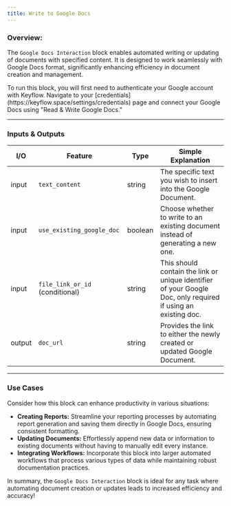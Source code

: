 ```yaml
---
title: Write to Google Docs
---
```


### **Overview:**

The `Google Docs Interaction` block enables automated writing or updating of documents with specified content. It is designed to work seamlessly with Google Docs format, significantly enhancing efficiency in document creation and management.

<Note>
  To run this block, you will first need to authenticate your Google account
  with Keyflow. Navigate to your
  [credentials](https://keyflow.space/settings/credentials) page and connect
  your Google Docs using "Read & Write Google Docs."
</Note>

---

### Inputs & Outputs

| I/O    | Feature                         | Type    | Simple Explanation                                                                                            |
| ------ | ------------------------------- | ------- | ------------------------------------------------------------------------------------------------------------- |
| input  | `text_content`                  | string  | The specific text you wish to insert into the Google Document.                                                |
| input  | `use_existing_google_doc`       | boolean | Choose whether to write to an existing document instead of generating a new one.                              |
| input  | `file_link_or_id` (conditional) | string  | This should contain the link or unique identifier of your Google Doc, only required if using an existing doc. |
| output | `doc_url`                       | string  | Provides the link to either the newly created or updated Google Document.                                     |

---

### Use Cases

Consider how this block can enhance productivity in various situations:

- **Creating Reports:** Streamline your reporting processes by automating report generation and saving them directly in Google Docs, ensuring consistent formatting.
- **Updating Documents:** Effortlessly append new data or information to existing documents without having to manually edit every instance.
- **Integrating Workflows:** Incorporate this block into larger automated workflows that process various types of data while maintaining robust documentation practices.

In summary, the `Google Docs Interaction` block is ideal for any task where automating document creation or updates leads to increased efficiency and accuracy!
